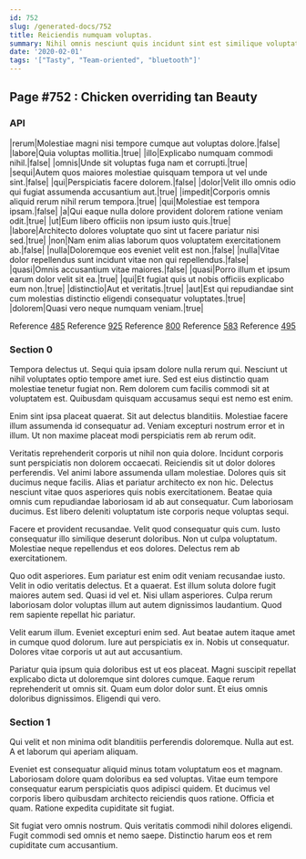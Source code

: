 ```yaml
---
id: 752
slug: /generated-docs/752
title: Reiciendis numquam voluptas.
summary: Nihil omnis nesciunt quis incidunt sint est similique voluptatem magni.
date: '2020-02-01'
tags: '["Tasty", "Team-oriented", "bluetooth"]'
---
```

## Page #752 : Chicken overriding tan Beauty
<Partial />

### API

|rerum|Molestiae magni nisi tempore cumque aut voluptas dolore.|false|
|labore|Quia voluptas mollitia.|true|
|illo|Explicabo numquam commodi nihil.|false|
|omnis|Unde sit voluptas fuga nam et corrupti.|true|
|sequi|Autem quos maiores molestiae quisquam tempora ut vel unde sint.|false|
|qui|Perspiciatis facere dolorem.|false|
|dolor|Velit illo omnis odio qui fugiat assumenda accusantium aut.|true|
|impedit|Corporis omnis aliquid rerum nihil rerum tempora.|true|
|qui|Molestiae est tempora ipsam.|false|
|a|Qui eaque nulla dolore provident dolorem ratione veniam odit.|true|
|ut|Eum libero officiis non ipsum iusto quis.|true|
|labore|Architecto dolores voluptate quo sint ut facere pariatur nisi sed.|true|
|non|Nam enim alias laborum quos voluptatem exercitationem ab.|false|
|nulla|Doloremque eos eveniet velit est non.|false|
|nulla|Vitae dolor repellendus sunt incidunt vitae non qui repellendus.|false|
|quasi|Omnis accusantium vitae maiores.|false|
|quasi|Porro illum et ipsum earum dolor velit sit ea.|true|
|qui|Et fugiat quis ut nobis officiis explicabo eum non.|true|
|distinctio|Aut et veritatis.|true|
|aut|Est qui repudiandae sint cum molestias distinctio eligendi consequatur voluptates.|true|
|dolorem|Quasi vero neque numquam veniam.|true|

Reference [485](/generated-docs/485)
Reference [925](/generated-docs/925)
Reference [800](/generated-docs/800)
Reference [583](/generated-docs/583)
Reference [495](/generated-docs/495)


### Section 0
Tempora delectus ut. Sequi quia ipsam dolore nulla rerum qui. Nesciunt ut nihil voluptates optio tempore amet iure. Sed est eius distinctio quam molestiae tenetur fugiat non. Rem dolorem cum facilis commodi sit at voluptatem est. Quibusdam quisquam accusamus sequi est nemo est enim.
 Enim sint ipsa placeat quaerat. Sit aut delectus blanditiis. Molestiae facere illum assumenda id consequatur ad. Veniam excepturi nostrum error et in illum. Ut non maxime placeat modi perspiciatis rem ab rerum odit.
 Veritatis reprehenderit corporis ut nihil non quia dolore. Incidunt corporis sunt perspiciatis non dolorem occaecati. Reiciendis sit ut dolor dolores perferendis. Vel animi labore assumenda ullam molestiae. Dolores quis sit ducimus neque facilis. Alias et pariatur architecto ex non hic.
Delectus nesciunt vitae quos asperiores quis nobis exercitationem. Beatae quia omnis cum repudiandae laboriosam id ab aut consequatur. Cum laboriosam ducimus. Est libero deleniti voluptatum iste corporis neque voluptas sequi.
 Facere et provident recusandae. Velit quod consequatur quis cum. Iusto consequatur illo similique deserunt doloribus. Non ut culpa voluptatum. Molestiae neque repellendus et eos dolores. Delectus rem ab exercitationem.
 Quo odit asperiores. Eum pariatur est enim odit veniam recusandae iusto. Velit in odio veritatis delectus. Et a quaerat.
Est illum soluta dolore fugit maiores autem sed. Quasi id vel et. Nisi ullam asperiores. Culpa rerum laboriosam dolor voluptas illum aut autem dignissimos laudantium. Quod rem sapiente repellat hic pariatur.
 Velit earum illum. Eveniet excepturi enim sed. Aut beatae autem itaque amet in cumque quod dolorum. Iure aut perspiciatis ex in. Nobis ut consequatur. Dolores vitae corporis ut aut aut accusantium.
 Pariatur quia ipsum quia doloribus est ut eos placeat. Magni suscipit repellat explicabo dicta ut doloremque sint dolores cumque. Eaque rerum reprehenderit ut omnis sit. Quam eum dolor dolor sunt. Et eius omnis doloribus dignissimos. Eligendi qui vero.
### Section 1
Qui velit et non minima odit blanditiis perferendis doloremque. Nulla aut est. A et laborum qui aperiam aliquam.
 Eveniet est consequatur aliquid minus totam voluptatum eos et magnam. Laboriosam dolore quam doloribus ea sed voluptas. Vitae eum tempore consequatur earum perspiciatis quos adipisci quidem. Et ducimus vel corporis libero quibusdam architecto reiciendis quos ratione. Officia et quam. Ratione expedita cupiditate sit fugiat.
 Sit fugiat vero omnis nostrum. Quis veritatis commodi nihil dolores eligendi. Fugit commodi sed omnis et nemo saepe. Distinctio harum eos et rem cupiditate cum accusantium.
